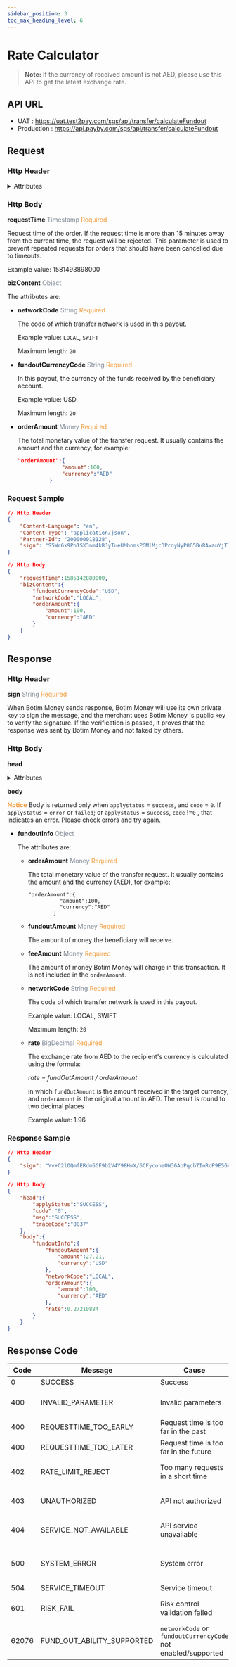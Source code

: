 ```yaml
---
sidebar_position: 3
toc_max_heading_level: 6
---
```



# Rate Calculator

> **Note:** If the currency of received amount is not AED, please use this API to get the latest exchange rate.


## API URL

- UAT : https://uat.test2pay.com/sgs/api/transfer/calculateFundout
- Production : https://api.payby.com/sgs/api/transfer/calculateFundout


## Request

### Http Header


<details>
  <summary>Attributes</summary>
  <RequestHeader/>
</details>


### Http Body


**requestTime** <font color = ' #7d8793'>Timestamp</font> <font color = '#f19938'>Required</font>

Request time of the order. If the request time is more than 15 minutes away from the current time, the request will be rejected. This parameter is used to prevent repeated requests for orders that should have been cancelled due to timeouts.

Example value: 1581493898000


**bizContent** <font color = ' #7d8793'>Object</font>

The attributes are:

- **networkCode** <font color = ' #7d8793'>String</font> <font color = '#f19938'>Required</font>

  The code of which transfer network is used in this payout.

  Example value: `LOCAL`, `SWIFT`

  Maximum length: `20`

  

- **fundoutCurrencyCode** <font color = ' #7d8793'>String</font> <font color = '#f19938'>Required</font>

  In this payout, the currency of the funds received by the beneficiary account.

  Example value: USD.

  Maximum length: `20`

  

- **orderAmount** <font color = ' #7d8793'>Money</font> <font color = '#f19938'>Required</font>

  The total monetary value of the transfer request. It usually contains the amount and the currency, for example:

  ```json
  "orderAmount":{
                "amount":100,
                "currency":"AED"
            }
  ```

  

### Request Sample

```json
// Http Header
{
    "Content-Language": "en",
    "Content-Type": "application/json",
    "Partner-Id": "200000018128",
    "sign": "S5Wr6x9Po1SX3nm4kRJyTueUMbnmsPGMlMjc3PcoyNyP0G5BuRAwauYjTJLeto6Bu1+893zCGmj201mjrvcXP4v/uMzQxRav5PBMp9VuQ+3dOFGclQAwr8cFAKuBDHhGAAkw1iVpdC8ZZLGl/jRUv3PCiZh6VyOLnrK7ZIevB/TetQSzCmN1xDIQo8mpDYz7YY/jSzYBnD17ePvkr4qQOWNUh7FF2nd29lo9KOQl5tJVoqT/D+PVSlZeuGr+wxBYCAyGqbVXXSAGcwF1egF6ISLJ29jpHcX/LACXxF/uf5cdzbudwPB2X0wtRw9WnowY3RUq34sidoF4DIShXVFHAg=="
}

// Http Body
{
    "requestTime":1585142880000,
    "bizContent":{
        "fundoutCurrencyCode":"USD",
        "networkCode":"LOCAL",
        "orderAmount":{
            "amount":100,
            "currency":"AED"
        }
    }
}
```


## Response

### Http Header


**sign**   <font color = ' #7d8793'>String</font>   <font color = '#f19938'>Required</font>

When Botim Money sends response, Botim Money will use its own private key to sign the message, and the merchant uses Botim Money 's public key to verify the signature. If the verification is passed, it proves that the response was sent by Botim Money and not faked by others.


### Http Body

**head**

<details>
  <summary>Attributes</summary>
  <ResponseHead/>
</details>

**body**

**<font color = '#f19938'>Notice</font>**
Body is returned only when `applystatus` = `success`, and `code` = `0`.
If `applystatus` = `error` or `failed`; or `applystatus` = `success`, `code` !=`0` , that indicates an error. Please check errors and try again.

- **fundoutInfo** <font color = ' #7d8793'>Object</font>

  The attributes are:

  - **orderAmount** <font color = ' #7d8793'>Money</font> <font color = '#f19938'>Required</font>
    
    The total monetary value of the transfer request. It usually contains the amount and the currency (AED), for example:

      ```
      "orderAmount":{
                "amount":100,
                "currency":"AED"
              }
      ```
    

  - **fundoutAmount** <font color = ' #7d8793'>Money</font> <font color = '#f19938'>Required</font>

    The amount of money the beneficiary will receive.

    

  - **feeAmount** <font color = ' #7d8793'>Money</font> <font color = '#f19938'>Required</font>

    The amount of money Botim Money will charge in this transaction. It is not included in the `orderAmount`.

    

  - **networkCode** <font color = ' #7d8793'>String</font> <font color = '#f19938'>Required</font>

    The code of which transfer network is used in this payout.

    Example value: LOCAL, SWIFT

    Maximum length: `20`

    

  - **rate** <font color = ' #7d8793'>BigDecimal</font> <font color = '#f19938'>Required</font>

    The exchange rate from AED to the recipient's currency is calculated using the formula: 
    
    *rate = fundOutAmount / orderAmount*
    
    in which `fundOutAmount` is the amount received in the target currency, and `orderAmount` is the original amount in AED. The result is round to two decimal places

    Example value: 1.96


### Response Sample

```json
// Http Header
{
    "sign": "Yv+C2lOQmfERdm5GF9b2V4Y98HmX/6CFyconeOW36AoPqcb7InRcP9E5GnvJLfMoCScuNP4FBdJ5tJpL0A7yPHUMfxARi05jFRSMG97JJazDbWTbRkNM1ZupmTubhUvxvRCgvJp1k0c5yrHph+F+++W5eYho92xnkNgd62BS27i0iDRGzGSmsaPpK7MFcdlvnbbnmDZZJ0LH6RhYiJLYKl+znllQx3jNfCRjV28o22FZ35Q43mZTsS4uAZWbZ/KfaqWoV3sN62Cjj8DSg3mD6GCGWSVbxLq58DUxAq+6GwJ7Gj0Dc9nMXP3gnFW7dodQ9AjL2iHnH6Zh1Pw2D5/ung=="
}

// Http Body
{
    "head":{
        "applyStatus":"SUCCESS",
        "code":"0",
        "msg":"SUCCESS",
        "traceCode":"0837"
    },
    "body":{
        "fundoutInfo":{
            "fundoutAmount":{
                "amount":27.21,
                "currency":"USD"
            },
            "networkCode":"LOCAL",
            "orderAmount":{
                "amount":100,
                "currency":"AED"
            },
            "rate":0.27210884
        }
    }
}
```

## Response Code


| **Code** | **Message**                | **Cause**                                                  | **Workaround**                  |
|----------|----------------------------|-------------------------------------------------------------|-------------------------------|
| 0        | SUCCESS                    | Success                                                     |                               |
| 400      | INVALID_PARAMETER          | Invalid parameters                                          | Adjust the request parameters |
| 400      | REQUESTTIME_TOO_EARLY      | Request time is too far in the past                        | Adjust the request time       |
| 400      | REQUESTTIME_TOO_LATER      | Request time is too far in the future                      | Adjust the request time       |
| 402      | RATE_LIMIT_REJECT          | Too many requests in a short time                          | Reduce request frequency      |
| 403      | UNAUTHORIZED               | API not authorized                                          | Contact Botim Money                 |
| 404      | SERVICE_NOT_AVAILABLE      | API service unavailable                                     | Contact Botim Money                 |
| 500      | SYSTEM_ERROR               | System error                                                | Contact Botim Money and retry later |
| 504      | SERVICE_TIMEOUT            | Service timeout                                             | Retry later                   |
| 601      | RISK_FAIL                  | Risk control validation failed                              | Adjust the business logic     |
| 62076    | FUND_OUT_ABILITY_SUPPORTED | `networkCode` or `fundoutCurrencyCode` not enabled/supported | Contact Botim Money   |

